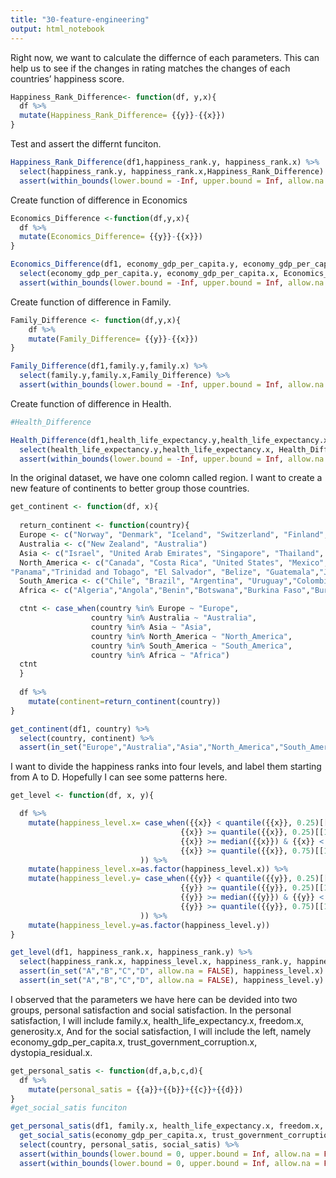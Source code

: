 ```yaml
---
title: "30-feature-engineering"
output: html_notebook
---
```


Right now, we want to calculate the differnce of each parameters. This can help us to see if the changes in rating matches the changes of each countries' happiness score. 

```r
Happiness_Rank_Difference<- function(df, y,x){
  df %>% 
  mutate(Happiness_Rank_Difference= {{y}}-{{x}}) 
}
```


Test and assert the differnt funciton.
```r
Happiness_Rank_Difference(df1,happiness_rank.y, happiness_rank.x) %>% 
  select(happiness_rank.y, happiness_rank.x,Happiness_Rank_Difference) %>% 
  assert(within_bounds(lower.bound = -Inf, upper.bound = Inf, allow.na = FALSE), Happiness_Rank_Difference)
```


Create function of difference in Economics
```r
Economics_Difference <-function(df,y,x){
  df %>% 
  mutate(Economics_Difference= {{y}}-{{x}}) 
}
```

```r
Economics_Difference(df1, economy_gdp_per_capita.y, economy_gdp_per_capita.x) %>% 
  select(economy_gdp_per_capita.y, economy_gdp_per_capita.x, Economics_Difference) %>% 
  assert(within_bounds(lower.bound = -Inf, upper.bound = Inf, allow.na = FALSE), Economics_Difference)
```


Create function of difference in Family.

```r
Family_Difference <- function(df,y,x){
    df %>% 
    mutate(Family_Difference= {{y}}-{{x}})
}
```


```r
Family_Difference(df1,family.y,family.x) %>% 
  select(family.y,family.x,Family_Difference) %>% 
  assert(within_bounds(lower.bound = -Inf, upper.bound = Inf, allow.na = FALSE), Family_Difference)
```

Create function of difference in Health.
```r
#Health_Difference
```



```r
Health_Difference(df1,health_life_expectancy.y,health_life_expectancy.x) %>% 
  select(health_life_expectancy.y,health_life_expectancy.x, Health_Difference) %>% 
  assert(within_bounds(lower.bound = -Inf, upper.bound = Inf, allow.na = FALSE), Health_Difference)
```


In the original dataset, we have one colomn called region. I want to create a new feature of continents to better group those countries. 

```r
get_continent <- function(df, x){
  
  return_continent <- function(country){ 
  Europe <- c("Norway", "Denmark", "Iceland", "Switzerland", "Finland","Netherlands", "Sweden", "Austria", "Ireland", "Germany","Belgium", "Luxembourg", "United Kingdom", "Czech Republic","Malta", "France", "Spain", "Slovakia", "Poland", "Italy","Russia", "Lithuania", "Latvia", "Moldova", "Romania","Slovenia", "North Cyprus", "Cyprus", "Estonia", "Belarus","Serbia", "Hungary", "Croatia", "Kosovo", "Montenegro","Greece", "Portugal", "Bosnia and Herzegovina", "Macedonia","Bulgaria", "Albania", "Ukraine")
  Australia <- c("New Zealand", "Australia")
  Asia <- c("Israel", "United Arab Emirates", "Singapore", "Thailand", "Taiwan Province of China","Qatar", "Saudi Arabia", "Kuwait", "Bahrain", "Malaysia", "Uzbekistan", "Japan","South Korea", "Turkmenistan", "Kazakhstan", "Turkey", "Hong Kong S.A.R., China", "Philippines","Jordan", "China", "Pakistan", "Indonesia", "Azerbaijan", "Lebanon", "Vietnam","Tajikistan", "Bhutan", "Kyrgyzstan", "Nepal", "Mongolia", "Palestinian Territories","Iran", "Bangladesh", "Myanmar", "Iraq", "Sri Lanka", "Armenia", "India", "Georgia", "Cambodia", "Afghanistan", "Yemen", "Syria")
  North_America <- c("Canada", "Costa Rica", "United States", "Mexico",  
"Panama","Trinidad and Tobago", "El Salvador", "Belize", "Guatemala","Jamaica", "Nicaragua", "Dominican Republic", "Honduras","Haiti")
  South_America <- c("Chile", "Brazil", "Argentina", "Uruguay","Colombia", "Ecuador", "Bolivia", "Peru","Paraguay", "Venezuela")
  Africa <- c("Algeria","Angola","Benin","Botswana","Burkina Faso","Burundi","Cameroon","Chad","Congo (Brazzaville)","Congo (Kinshasa)","Egypt","Ethiopia","Gabon","Ghana","Guinea","Ivory Coast","Kenya","Liberia","Libya","Madagascar","Malawi","Mali","Mauritania","Mauritius","Morocco","Namibia","Niger","Nigeria","Rwanda","Senegal","Sierra Leone","Somalia","South Africa","South Sudan", "Sudan","Tanzania","Togo","Tunisia","Uganda","Zambia","Zimbabwe")

  ctnt <- case_when(country %in% Europe ~ "Europe",
                  country %in% Australia ~ "Australia",
                  country %in% Asia ~ "Asia",
                  country %in% North_America ~ "North_America",
                  country %in% South_America ~ "South_America",
                  country %in% Africa ~ "Africa")
  ctnt
  }
  
  df %>% 
    mutate(continent=return_continent(country))
}
```

```r
get_continent(df1, country) %>% 
  select(country, continent) %>% 
  assert(in_set("Europe","Australia","Asia","North_America","South_America","Africa", allow.na = FALSE), continent)
```

I want to divide the happiness ranks into four levels, and label them starting from A to D. Hopefully I can see some patterns here.
```r
get_level <- function(df, x, y){

  df %>%
    mutate(happiness_level.x= case_when({{x}} < quantile({{x}}, 0.25)[[1]] ~ "A",
                                      {{x}} >= quantile({{x}}, 0.25)[[1]] & {{x}} < median({{x}}) ~ "B",
                                      {{x}} >= median({{x}}) & {{x}} < quantile({{x}}, 0.75)[[1]] ~ "C",
                                      {{x}} >= quantile({{x}}, 0.75)[[1]] ~ "D"
                             )) %>%
    mutate(happiness_level.x=as.factor(happiness_level.x)) %>%
    mutate(happiness_level.y= case_when({{y}} < quantile({{y}}, 0.25)[[1]] ~ "A",
                                      {{y}} >= quantile({{y}}, 0.25)[[1]] & {{y}} < median({{y}}) ~ "B",
                                      {{y}} >= median({{y}}) & {{y}} < quantile({{y}}, 0.75)[[1]] ~ "C",
                                      {{y}} >= quantile({{y}}, 0.75)[[1]] ~ "D"
                             )) %>%
    mutate(happiness_level.y=as.factor(happiness_level.y))
}
```

```r
get_level(df1, happiness_rank.x, happiness_rank.y) %>% 
  select(happiness_rank.x, happiness_level.x, happiness_rank.y, happiness_level.y) %>% 
  assert(in_set("A","B","C","D", allow.na = FALSE), happiness_level.x) %>% 
  assert(in_set("A","B","C","D", allow.na = FALSE), happiness_level.y)
```

I observed that the parameters we have here can be devided into two groups, personal satisfaction and social satisfaction. In the personal satisfaction, I will include family.x, health_life_expectancy.x, freedom.x, generosity.x, And for the social satisfaction, I will include the left, namely economy_gdp_per_capita.x, trust_government_corruption.x, dystopia_residual.x. 
```r
get_personal_satis <- function(df,a,b,c,d){
  df %>%
    mutate(personal_satis = {{a}}+{{b}}+{{c}}+{{d}})
}
#get_social_satis funciton
```

```r
get_personal_satis(df1, family.x, health_life_expectancy.x, freedom.x, generosity.x) %>% 
  get_social_satis(economy_gdp_per_capita.x, trust_government_corruption.x, dystopia_residual.x) %>% 
  select(country, personal_satis, social_satis) %>% 
  assert(within_bounds(lower.bound = 0, upper.bound = Inf, allow.na = FALSE), personal_satis) %>% 
  assert(within_bounds(lower.bound = 0, upper.bound = Inf, allow.na = FALSE), social_satis)
```




